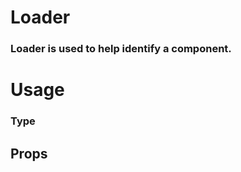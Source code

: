 
<Meta title="Atoms|Loader" component={Loader} />

# Loader

### Loader is used to help identify a component.

<Preview withToolbar>
  <Story name="Standard">
    <Loader/>
  </Story>
</Preview>

# Usage


### Type

<!-- We can drop it in a `Preview` to get a code snippet: -->

<Preview>
  <Story name="Type">
    <Grid columns="1">
      <Loader isLine />
       <Loader />
    </Grid>
  </Story>
</Preview>

## Props

<Props of={Loader} />

